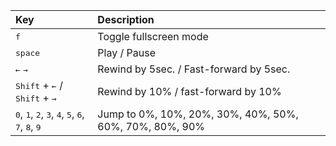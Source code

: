 <!-- @format -->

| Key | Description |
| :-- | :-- |
| <kbd>f</kbd> | Toggle fullscreen mode |
| <kbd>space</kbd> | Play / Pause |
| <kbd>←</kbd> <kbd>→</kbd> | Rewind by 5sec. / Fast-forward by 5sec. |
| <kbd>Shift</kbd> + <kbd>←</kbd> / <kbd>Shift</kbd> + <kbd>→</kbd> | Rewind by 10% / fast-forward by 10% |
| <kbd>0</kbd>, <kbd>1</kbd>, <kbd>2</kbd>, <kbd>3</kbd>, <kbd>4</kbd>, <kbd>5</kbd>, <kbd>6</kbd>, <kbd>7</kbd>, <kbd>8</kbd>, <kbd>9</kbd> | Jump to 0%, 10%, 20%, 30%, 40%, 50%, 60%, 70%, 80%, 90% |
